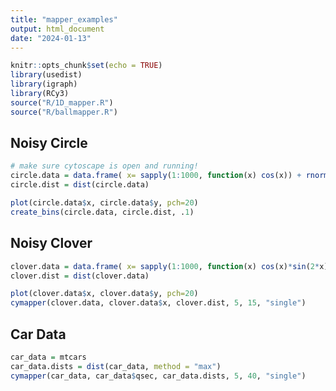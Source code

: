 ```yaml
---
title: "mapper_examples"
output: html_document
date: "2024-01-13"
---
```


```r
knitr::opts_chunk$set(echo = TRUE)
library(usedist)
library(igraph)
library(RCy3)
source("R/1D_mapper.R")
source("R/ballmapper.R")
```

## Noisy Circle

```r
# make sure cytoscape is open and running!
circle.data = data.frame( x= sapply(1:1000, function(x) cos(x)) + rnorm(100, 500, .03), y = sapply(1:1000, function(x) sin(x)) + rnorm(100, 0, 0.03))
circle.dist = dist(circle.data)

plot(circle.data$x, circle.data$y, pch=20)
create_bins(circle.data, circle.dist, .1)
```

## Noisy Clover

```r
clover.data = data.frame( x= sapply(1:1000, function(x) cos(x)*sin(2*x)) + rnorm(100, 500, .03), y = sapply(1:1000, function(x) sin(2*x)*sin(x)) + rnorm(100, 0, 0.03))
clover.dist = dist(clover.data)

plot(clover.data$x, clover.data$y, pch=20)
cymapper(clover.data, clover.data$x, clover.dist, 5, 15, "single")
```

## Car Data
```r
car_data = mtcars
car_data.dists = dist(car_data, method = "max")
cymapper(car_data, car_data$qsec, car_data.dists, 5, 40, "single")
```
